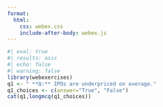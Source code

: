 ```yaml
---
format:
  html:
    css: webex.css
    include-after-body: webex.js
---
```



```r
#| eval: true
#| results: asis
#| echo: false
#| warning: false
library(webexercises)
q1 <- " **Q:** IPOs are underpriced on average."
q1_choices <- c(answer="True", "False")
cat(q1,longmcq(q1_choices))
```


